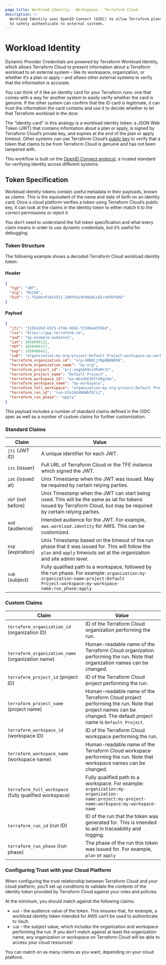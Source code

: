 ```yaml
---
page_title: Workload Identity - Workspaces - Terraform Cloud
description: >-
  Workload Identity uses OpenID Connect (OIDC) to allow Terraform plans and applies
  to safely authenticate to external systems.
---
```


# Workload Identity
Dynamic Provider Credentials are powered by Terraform Workload Identity, which allows Terraform Cloud to present information about a Terraform workload to an external system – like its workspace, organization, or whether it’s a plan or apply – and allows other external systems to verify that the information is accurate.

You can think of it like an identity card for your Terraform runs: one that comes with a way for another system to easily verify whether the card is genuine. If the other system can confirm that the ID card is legitimate, it can trust the information the card contains and use it to decide whether to let that Terraform workload in the door.

The “identity card” in this analogy is a workload identity token: a JSON Web Token (JWT) that contains information about a plan or apply, is signed by Terraform Cloud’s private key, and expires at the end of the plan or apply timeout. Other systems can use Terraform Cloud’s [public key](https://app.terraform.io/.well-known/jwks) to verify that a token that claims to be from Terraform Cloud is genuine and has not been tampered with.

This workflow is built on the [OpenID Connect protocol](https://openid.net/connect/), a trusted standard for verifying identity across different systems.
## Token Specification
Workload identity tokens contain useful metadata in their payloads, known as _claims_. This is the equivalent of the name and date of birth on an identity card. Once a cloud platform verifies a token using Terraform Cloud’s public key, it can look at the claims in the identity token to either match it to the correct permissions or reject it.

You don’t need to understand the full token specification and what every claim means in order to use dynamic credentials, but it’s useful for debugging.
### Token Structure
The following example shows a decoded Terraform Cloud workload identity token:
#### Header
```json
{
  "typ": "JWT",
  "alg": "RS256",
  "kid": "j-fFp9evPJAzV5I2_58HY5UvdCK6Q4LLB1rnPOUfQAk"
}
```
#### Payload
```json
{
  "jti": "1192426d-b525-4fde-9d42-f238be437bbd",
  "iss": "https://app.terraform.io",
  "aud": "my-example-audience",
  "iat": 1650486122,
  "nbf": 1650486117,
  "exp": 1650486422,
  "sub": "organization:my-org:project:Default Project:workspace:my-workspace:run_phase:apply",
  "terraform_organization_id": "org-GRNbCjYNpBB6NEH9",
  "terraform_organization_name": "my-org",
  "terraform_project_id": "prj-vegSA59s1XPwMr2t",
  "terraform_project_name": "Default Project",
  "terraform_workspace_id": "ws-mbsd5E3Ktt5Rg2Xm",
  "terraform_workspace_name": "my-workspace",
  "terraform_full_workspace": "organization:my-org:project:Default Project:workspace:my-workspace",
  "terraform_run_id": "run-X3n1AUXNGWbfECsJ",
  "terraform_run_phase": "apply"
}
```
This payload includes a number of standard claims defined in the OIDC spec as well as a number of custom claims for further customization.
### Standard Claims
| Claim              | Value                                                                                                                                                                                |
|--------------------|--------------------------------------------------------------------------------------------------------------------------------------------------------------------------------------|
| `jti` (JWT ID)     | A unique identifier for each JWT.                                                                                                                                                    |
| `iss` (issuer)     | Full URL of Terraform Cloud or the TFE instance which signed the JWT.                                                                                                                |
| `iat` (issued at)  | Unix Timestamp when the JWT was issued. May be required by certain relying parties.                                                                                                  |
| `nbf` (not before) | Unix Timestamp when the JWT can start being used. This will be the same as iat for tokens issued by Terraform Cloud, but may be required by certain relying parties.                 |
| `aud` (audience)   | Intended audience for the JWT. For example, `aws.workload.identity` for AWS. This can be customized.                                                                                 |
| `exp` (expiration) | Unix Timestamp based on the timeout of the run phase that it was issued for. This will follow the `plan` and `apply` timeouts set at the organization and site admin level.          |
| `sub` (subject)    | Fully qualified path to a workspace, followed by the run phase. For example: `organization:my-organization-name:project:Default Project:workspace:my-workspace-name:run_phase:apply` |

### Custom Claims

| Claim                                                  | Value                                                                                                                                                         |
|--------------------------------------------------------|---------------------------------------------------------------------------------------------------------------------------------------------------------------|
| `terraform_organization_id` (organization ID)          | ID of the Terraform Cloud organization performing the run.                                                                                                    |
| `terraform_organization_name` (organization name)      | Human-readable name of the Terraform Cloud organization performing the run. Note that organization names can be changed.                                      |
| `terraform_project_id` (project ID)                    | ID of the Terraform Cloud project performing the run.                                                                                                         |
| `terraform_project_name` (project name)                | Human-readable name of the Terraform Cloud project performing the run. Note that project names can be changed. The default project name is `Default Project`. |
| `terraform_workspace_id` (workspace ID)                | ID of the Terraform Cloud workspace performing the run.                                                                                                       |
| `terraform_workspace_name` (workspace name)            | Human-readable name of the Terraform Cloud workspace performing the run. Note that workspace names can be changed.                                            |
| `terraform_full_workspace` (fully qualified workspace) | Fully qualified path to a workspace. For example: `organization:my-organization-name:project:my-project-name:workspace:my-workspace-name`                     |
| `terraform_run_id` (run ID)                            | ID of the run that the token was generated for. This is intended to aid in traceability and logging.                                                          |
| `terraform_run_phase` (run phase)                      | The phase of the run this token was issued for. For example, `plan` or `apply`                                                                                |

### Configuring Trust with your Cloud Platform
When configuring the trust relationship between Terraform Cloud and your cloud platform, you’ll set up conditions to validate the contents of the identity token provided by Terraform Cloud against your roles and policies.

At the minimum, you should match against the following claims:
* `aud` - the audience value of the token. This ensures that, for example, a workload identity token intended for AWS can’t be used to authenticate to Vault.
* `sub` - the subject value, which includes the organization and workspace performing the run. If you don’t match against at least the organization name, any organization or workspace on Terraform Cloud will be able to access your cloud resources!

You can match on as many claims as you want, depending on your cloud platform.

